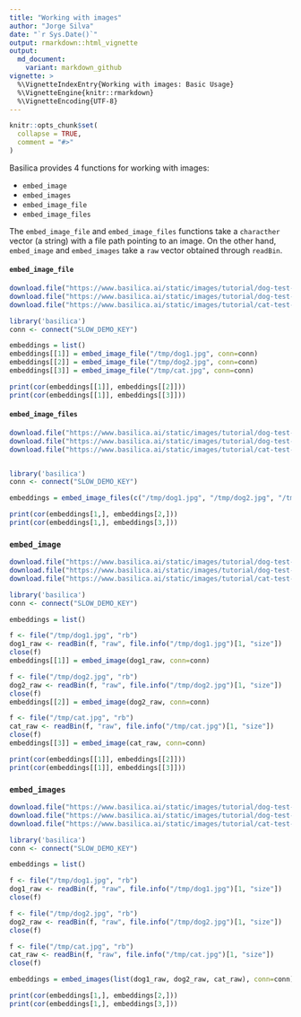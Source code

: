 ```yaml
---
title: "Working with images"
author: "Jorge Silva"
date: "`r Sys.Date()`"
output: rmarkdown::html_vignette
output:
  md_document:
    variant: markdown_github
vignette: >
  %\VignetteIndexEntry{Working with images: Basic Usage}
  %\VignetteEngine{knitr::rmarkdown}
  %\VignetteEncoding{UTF-8}
---
```


```r
knitr::opts_chunk$set(
  collapse = TRUE,
  comment = "#>"
)
```

Basilica provides 4 functions for working with images:

- `embed_image`
- `embed_images`
- `embed_image_file`
- `embed_image_files`

The `embed_image_file` and `embed_image_files` functions take a `characther` vector
(a string) with a file path pointing to an image. On the other hand, `embed_image`
and `embed_images` take a `raw` vector obtained through `readBin`.

#### `embed_image_file`

```r
download.file("https://www.basilica.ai/static/images/tutorial/dog-test-1.jpg", "/tmp/dog1.jpg")
download.file("https://www.basilica.ai/static/images/tutorial/dog-test-2.jpg", "/tmp/dog2.jpg")
download.file("https://www.basilica.ai/static/images/tutorial/cat-test-1.jpg", "/tmp/cat.jpg")

library('basilica')
conn <- connect("SLOW_DEMO_KEY")

embeddings = list()
embeddings[[1]] = embed_image_file("/tmp/dog1.jpg", conn=conn)
embeddings[[2]] = embed_image_file("/tmp/dog2.jpg", conn=conn)
embeddings[[3]] = embed_image_file("/tmp/cat.jpg", conn=conn)

print(cor(embeddings[[1]], embeddings[[2]]))
print(cor(embeddings[[1]], embeddings[[3]]))
```

#### `embed_image_files`

```r
download.file("https://www.basilica.ai/static/images/tutorial/dog-test-1.jpg", "/tmp/dog1.jpg")
download.file("https://www.basilica.ai/static/images/tutorial/dog-test-2.jpg", "/tmp/dog2.jpg")
download.file("https://www.basilica.ai/static/images/tutorial/cat-test-1.jpg", "/tmp/cat.jpg")


library('basilica')
conn <- connect("SLOW_DEMO_KEY")

embeddings = embed_image_files(c("/tmp/dog1.jpg", "/tmp/dog2.jpg", "/tmp/cat.jpg"), conn=conn)

print(cor(embeddings[1,], embeddings[2,]))
print(cor(embeddings[1,], embeddings[3,]))
```

### `embed_image`

```r
download.file("https://www.basilica.ai/static/images/tutorial/dog-test-1.jpg", "/tmp/dog1.jpg")
download.file("https://www.basilica.ai/static/images/tutorial/dog-test-2.jpg", "/tmp/dog2.jpg")
download.file("https://www.basilica.ai/static/images/tutorial/cat-test-1.jpg", "/tmp/cat.jpg")

library('basilica')
conn <- connect("SLOW_DEMO_KEY")

embeddings = list()

f <- file("/tmp/dog1.jpg", "rb")
dog1_raw <- readBin(f, "raw", file.info("/tmp/dog1.jpg")[1, "size"])
close(f)
embeddings[[1]] = embed_image(dog1_raw, conn=conn)

f <- file("/tmp/dog2.jpg", "rb")
dog2_raw <- readBin(f, "raw", file.info("/tmp/dog2.jpg")[1, "size"])
close(f)
embeddings[[2]] = embed_image(dog2_raw, conn=conn)

f <- file("/tmp/cat.jpg", "rb")
cat_raw <- readBin(f, "raw", file.info("/tmp/cat.jpg")[1, "size"])
close(f)
embeddings[[3]] = embed_image(cat_raw, conn=conn)

print(cor(embeddings[[1]], embeddings[[2]]))
print(cor(embeddings[[1]], embeddings[[3]]))
```

### `embed_images`

```r
download.file("https://www.basilica.ai/static/images/tutorial/dog-test-1.jpg", "/tmp/dog1.jpg")
download.file("https://www.basilica.ai/static/images/tutorial/dog-test-2.jpg", "/tmp/dog2.jpg")
download.file("https://www.basilica.ai/static/images/tutorial/cat-test-1.jpg", "/tmp/cat.jpg")

library('basilica')
conn <- connect("SLOW_DEMO_KEY")

embeddings = list()

f <- file("/tmp/dog1.jpg", "rb")
dog1_raw <- readBin(f, "raw", file.info("/tmp/dog1.jpg")[1, "size"])
close(f)

f <- file("/tmp/dog2.jpg", "rb")
dog2_raw <- readBin(f, "raw", file.info("/tmp/dog2.jpg")[1, "size"])
close(f)

f <- file("/tmp/cat.jpg", "rb")
cat_raw <- readBin(f, "raw", file.info("/tmp/cat.jpg")[1, "size"])
close(f)

embeddings = embed_images(list(dog1_raw, dog2_raw, cat_raw), conn=conn)

print(cor(embeddings[1,], embeddings[2,]))
print(cor(embeddings[1,], embeddings[3,]))
```
